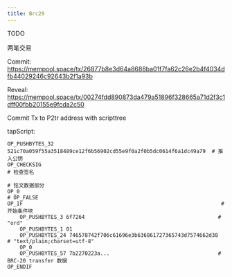 ```yaml
---
title: Brc20
---
```


TODO

两笔交易

Commit: https://mempool.space/tx/26877b8e3d64a8688ba01f7fa62c26e2b4f4034dfb44029246c92643b2f1a93b

Reveal: https://mempool.space/tx/00274fdd890873da479a51896f328665a71d2f3c1dff00fbb20155e9fcda2c50

Commit Tx to P2tr address with scripttree

tapScript:

```text
OP_PUSHBYTES_32 521c70a059f55a3518489ce12f6b56902cd55e9f0a2f0b5dc0614f6a1dc49a79  # 推入公钥
OP_CHECKSIG                                                                        # 检查签名

# 铭文数据部分
OP_0                                                                  # OP_FALSE
OP_IF                                                                # 开始条件块
    OP_PUSHBYTES_3 6f7264                                           # "ord"
    OP_PUSHBYTES_1 01
    OP_PUSHBYTES_24 746578742f706c61696e3b636861727365743d7574662d38  # "text/plain;charset=utf-8"
    OP_0
    OP_PUSHBYTES_57 7b2270223a...                                   # BRC-20 transfer 数据
OP_ENDIF
```
